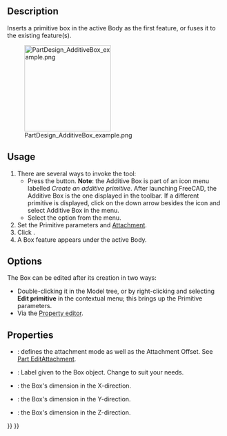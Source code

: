 <languages/>

{{Docnav
|[[PartDesign_AdditiveHelix|Additive helix]]
|[[PartDesign_AdditiveCylinder|Additive cylinder]]
|[[PartDesign_Workbench|PartDesign]]
|IconL=PartDesign_AdditiveHelix.svg
|IconR=PartDesign_AdditiveCylinder.svg
|IconC=Workbench_PartDesign.svg
}}

{{GuiCommand
|Name=PartDesign AdditiveBox
|MenuLocation=Part Design → Create an additive primitive → Additive Box
|Workbenches=[[PartDesign_Workbench|PartDesign]]
|Version=0.17
|SeeAlso=[[PartDesign_CompPrimitiveAdditive|PartDesign CompPrimitiveAdditive]], [[PartDesign_SubtractiveBox|PartDesign SubtractiveBox]]
}}

==Description==

Inserts a primitive box in the active Body as the first feature, or fuses it to the existing feature(s).

[[File:PartDesign_AdditiveBox_example.png|200px]]

==Usage==

# There are several ways to invoke the tool:
#* Press the {{Button|[[File:PartDesign_AdditiveBox.svg|16px]] [[PartDesign_AdditiveBox|Additive Box]]}} button. '''Note''': the Additive Box is part of an icon menu labelled ''Create an additive primitive''. After launching FreeCAD, the Additive Box is the one displayed in the toolbar. If a different primitive is displayed, click on the down arrow besides the icon and select Additive Box in the menu.
#* Select the {{MenuCommand|Part Design → Create an additive primitive → [[Image:PartDesign_AdditiveBox.svg|16px]] Additive Box}} option from the menu.
# Set the Primitive parameters and [[Part_EditAttachment|Attachment]].
# Click {{Button|OK}}.
# A Box feature appears under the active Body.

==Options==

The Box can be edited after its creation in two ways:
* Double-clicking it in the Model tree, or by right-clicking and selecting '''Edit primitive''' in the contextual menu; this brings up the Primitive parameters.
* Via the [[Property_editor|Property editor]].

==Properties==

* {{PropertyData|Attachment}}: defines the attachment mode as well as the Attachment Offset. See [[Part_EditAttachment|Part EditAttachment]].
* {{PropertyData|Label}}: Label given to the Box object. Change to suit your needs.
* {{PropertyData|Length}}: the Box's dimension in the X-direction.
* {{PropertyData|Width}}: the Box's dimension in the Y-direction.
* {{PropertyData|Height}}: the Box's dimension in the Z-direction.


{{Docnav
|[[PartDesign_AdditiveHelix|Additive helix]]
|[[PartDesign_AdditiveCylinder|Additive cylinder]]
|[[PartDesign_Workbench|PartDesign]]
|IconL=PartDesign_AdditiveHelix.svg
|IconR=PartDesign_AdditiveCylinder.svg
|IconC=Workbench_PartDesign.svg
}}

{{PartDesign_Tools_navi{{#translation:}}}}
{{Userdocnavi{{#translation:}}}}